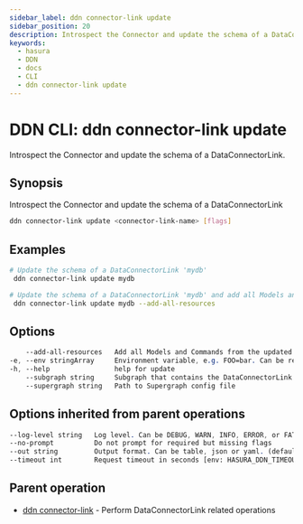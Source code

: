 ```yaml
---
sidebar_label: ddn connector-link update
sidebar_position: 20
description: Introspect the Connector and update the schema of a DataConnectorLink using the DDN CLI
keywords:
  - hasura
  - DDN
  - docs
  - CLI
  - ddn connector-link update
---
```


# DDN CLI: ddn connector-link update

Introspect the Connector and update the schema of a DataConnectorLink.

## Synopsis

Introspect the Connector and update the schema of a DataConnectorLink

```bash
ddn connector-link update <connector-link-name> [flags]
```

## Examples

```bash
# Update the schema of a DataConnectorLink 'mydb'
 ddn connector-link update mydb

# Update the schema of a DataConnectorLink 'mydb' and add all Models and Commands to the local metadata
 ddn connector-link update mydb --add-all-resources
```

## Options

```sass
    --add-all-resources   Add all Models and Commands from the updated DataConnectorLink to the local metadata
-e, --env stringArray     Environment variable, e.g. FOO=bar. Can be repeated to provide multiple env vars
-h, --help                help for update
    --subgraph string     Subgraph that contains the DataConnectorLink
    --supergraph string   Path to Supergraph config file
```

## Options inherited from parent operations

```sass
--log-level string   Log level. Can be DEBUG, WARN, INFO, ERROR, or FATAL. (default "INFO")
--no-prompt          Do not prompt for required but missing flags
--out string         Output format. Can be table, json or yaml. (default "table")
--timeout int        Request timeout in seconds [env: HASURA_DDN_TIMEOUT] (default 100)
```

## Parent operation

- [ddn connector-link](/cli/commands/ddn_connector-link) - Perform DataConnectorLink related operations
